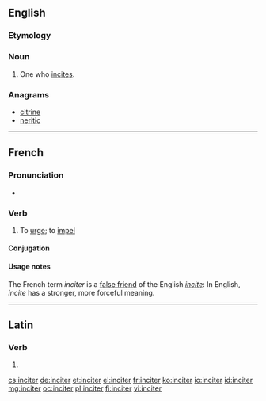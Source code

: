 ==English==

===Etymology===
{{suffix|incite|er}}

===Noun===
{{en-noun}}

# One who [[incite]]s.

===Anagrams===
* [[citrine#English|citrine]]
* [[neritic#English|neritic]]

----

==French==

===Pronunciation===
* {{audio|Fr-inciter.ogg|Audio}}

===Verb===
{{fr-verb}}

# {{context|transitive|lang=fr}} To [[urge]]; to [[impel]]

====Conjugation====
{{fr-conj-er|incit|avoir}}

====Usage notes====
The French term ''inciter'' is a [[false friend]] of the English ''[[incite]]'': In English, ''incite'' has a stronger, more forceful meaning.

----

==Latin==

===Verb===
{{la-verb-form|inciter}}

# {{conjugation of|incito|incitō|1|s|pres|pass|sub|lang=la}}

[[cs:inciter]]
[[de:inciter]]
[[et:inciter]]
[[el:inciter]]
[[fr:inciter]]
[[ko:inciter]]
[[io:inciter]]
[[id:inciter]]
[[mg:inciter]]
[[oc:inciter]]
[[pl:inciter]]
[[fi:inciter]]
[[vi:inciter]]
